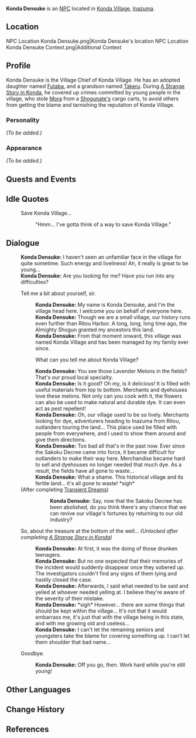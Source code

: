 {{Meta
<!-- REMOVE THIS TEMPLATE AFTER ADDING MISSING INFO -->
|missing_NPC_profile  = yes
}}
{{Character Infobox
|type             = NPC
|image            = NPC Konda Densuke.png
|realname         = 
|region           = Inazuma
|affiliation      = Konda Village
|affiliation2     = Konda Clan
|ancestry         = [[Konda Clan]]
|child            = Futaba
|childNote        = Adoptive
|relative         = Takeru
|relativeNote     = Grandson
|title            = Village Chief
|voiceEN          = [[imdb:nm5941822|Nazeeh Tarsha]]<ref>Twitter: [https://twitter.com/nazeehtarsha/status/1419340792477503488 EN VA Self Announcement]</ref>
|voiceCN          = 
|voiceJP          = 
}}
'''Konda Densuke''' is an [[NPC]] located in [[Konda Village]], [[Inazuma]].

==Location==
<gallery>
NPC Location Konda Densuke.png|Konda Densuke's location
NPC Location Konda Densuke Context.png|Additional Context
</gallery>

==Profile==
<!-- detailed story/lore information goes here -->
Konda Densuke is the Village Chief of Konda Village. He has an adopted daughter named [[Futaba]], and a grandson named [[Takeru]]. During [[A Strange Story in Konda]], he covered up crimes committed by young people in the village, who stole [[Mora]] from a [[Shogunate Samurai|Shogunate's]] cargo carts, to avoid others from getting the blame and tarnishing the reputation of Konda Village.

===Personality===
''(To be added.)''

===Appearance===
''(To be added.)''

==Quests and Events==
{{Quests and Events}}

==Idle Quotes==
{{Dialogue start}}
: {{DIcon|Idle}} Save Konda Village...
:: {{A|VO Konda Densuke 01.ogg}} "Hmm... I've gotta think of a way to save Konda Village."
{{Dialogue end}}

==Dialogue==
{{Dialogue start}}
:'''Konda Densuke:''' I haven't seen an unfamiliar face in the village for quite sometime. Such energy and liveliness! Ah, it really is great to be young...
:'''Konda Densuke:''' Are you looking for me? Have you run into any difficulties?
:{{DIcon}} Tell me a bit about yourself, sir.
::'''Konda Densuke:''' My name is Konda Densuke, and I'm the village head here. I welcome you on behalf of everyone here.
::'''Konda Densuke:''' Though we are a small village, our history runs even further than Ritou Harbor. A long, long, long time ago, the Almighty Shogun granted my ancestors this land.
::'''Konda Densuke:''' From that moment onward, this village was named Konda Village and has been managed by my family ever since.
::{{DIcon}} What can you tell me about Konda Village?
::'''Konda Densuke:''' You see those Lavender Melons in the fields? That's our proud local specialty.
::'''Konda Densuke:''' Is it good? Oh my, is it delicious! It is filled with useful materials from top to bottom. Merchants and dyehouses love these melons. Not only can you cook with it, the flowers can also be used to make natural and durable dye. It can even act as pest repellent!
::'''Konda Densuke:''' Oh, our village used to be so lively. Merchants looking for dye, adventurers heading to Inazuma from Ritou, outlanders touring the land... This place used be filled with people from everywhere, and I used to show them around and give them directions.
::'''Konda Densuke:''' Too bad all that's in the past now. Ever since the Sakoku Decree came into force, it became difficult for outlanders to make their way here. Merchandise became hard to sell and dyehouses no longer needed that much dye. As a result, the fields have all gone to waste...
::'''Konda Densuke:''' What a shame. This historical village and its fertile land... it's all gone to waste! *sigh*
:;(After completing [[Transient Dreams]])
:::'''Konda Densuke:''' Say, now that the Sakoku Decree has been abolished, do you think there's any chance that we can revive our village's fortunes by returning to our old industry?
:{{DIcon}} So, about the treasure at the bottom of the well... ''(Unlocked after completing [[A Strange Story in Konda]])''
::'''Konda Densuke:''' At first, it was the doing of those drunken teenagers.
::'''Konda Densuke:''' But no one expected that their memories of the incident would suddenly disappear once they sobered up. The investigators couldn't find any signs of them lying and hastily closed the case.
::'''Konda Densuke:''' Afterwards, I said what needed to be said and yelled at whoever needed yelling at. I believe they're aware of the severity of their mistake.
::'''Konda Densuke:''' *sigh* However... there are some things that should be kept within the village... It's not that it would embarrass me, it's just that with the village being in this state, and with me growing old and useless...
::'''Konda Densuke:''' I can't let the remaining seniors and youngsters take the blame for covering something up. I can't let them shoulder that bad name...
:{{DIcon}} Goodbye.
::'''Konda Densuke:''' Off you go, then. Work hard while you're still young!{{Dialogue end}}

==Other Languages==
{{Other Languages
|default_hidden = 1
|en      = Konda Densuke
|zhs     = 绀田传助
|zhs_rm  = Gàntián Chuánzhù
|zht     = 紺田傳助
|zht_rm  = Gàntián Chuánzhù
|ja      = 紺田伝助
|ja_rm   = Konda Densuke
|ko      = 콘다 덴스케
|ko_rm   = Konda Denseuke
|es      = Konda Densuke
|fr      = Konda Densuke
|ru      = Конда Дэнсукэ
|th      = Konda Densuke
|vi      = Konda Densuke
|de      = Konda Densuke
|id      = Konda Densuke
|pt      = Konda Densuke
|tr      = Konda Densuke
|it      = Konda Densuke
}}

==Change History==
{{Change History|2.0}}

==References==
{{Reflist}}